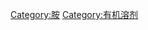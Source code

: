 {{Catnav|页面分类|自然|物质|化学物质|混合物|溶液|溶劑|有机溶剂}}

[[Category:胺|Category:胺]]
[[Category:有机溶剂|Category:有机溶剂]]